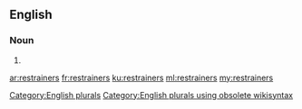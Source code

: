 ==English==

===Noun===
{{head|en}}

# {{plural of|restrainer}}

[[Category:English plurals]][[Category:English plurals using obsolete wikisyntax]]

[[ar:restrainers]]
[[fr:restrainers]]
[[ku:restrainers]]
[[ml:restrainers]]
[[my:restrainers]]